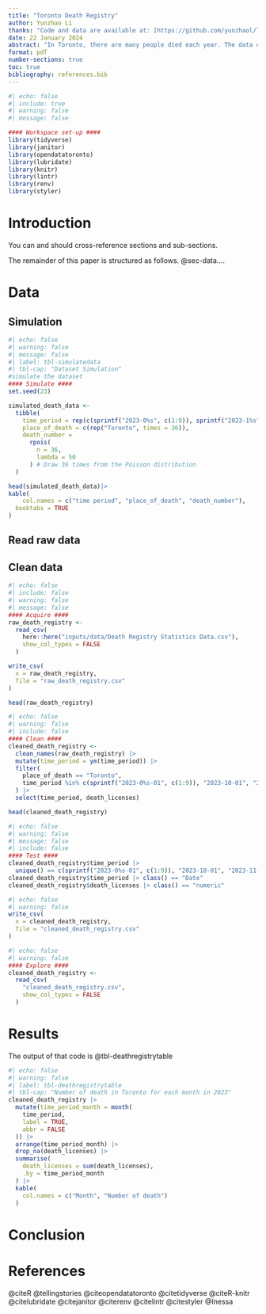 ```yaml
---
title: "Toronto Death Registry"
author: Yunzhao Li
thanks: "Code and data are available at: [https://github.com/yunzhaol/Toronto_Death_Registry.git](https://github.com/yunzhaol/Toronto_Death_Registry.git)."
date: 22 January 2024
abstract: "In Toronto, there are many people died each year. The data of death registry supports the City's operational requirements and business functions. In this project we will make a table of number of death in Toronto for each month in 2023. By analyzing this, we can find months with high number of death and make conjectures with factors like weather, poicies or incidents of that particular month."
format: pdf
number-sections: true
toc: true
bibliography: references.bib
---
```



```r
#| echo: false
#| include: true
#| warning: false
#| message: false

#### Workspace set-up ####
library(tidyverse)
library(janitor)
library(opendatatoronto)
library(lubridate)
library(knitr)
library(lintr)
library(renv)
library(styler)
```


# Introduction

You can and should cross-reference sections and sub-sections. 

The remainder of this paper is structured as follows. @sec-data....


# Data

## Simulation
```r
#| echo: false
#| warning: false
#| message: false
#| label: tbl-simulatedata
#| tbl-cap: "Dataset Simulation"
#simulate the dataset
#### Simulate ####
set.seed(23)

simulated_death_data <-
  tibble(
    time_period = rep(c(sprintf("2023-0%s", c(1:9)), sprintf("2023-1%s", c(0:2))), times = 3),
    place_of_death = c(rep("Toronto", times = 36)),
    death_number =
      rpois(
        n = 36,
        lambda = 50
      ) # Draw 36 times from the Poisson distribution
  )

head(simulated_death_data)|>
kable(
    col.names = c("time period", "place_of_death", "death_number"),
  booktabs = TRUE
)
```


## Read raw data

## Clean data
```r
#| echo: false
#| include: false
#| warning: false
#| message: false
#### Acquire ####
raw_death_registry <-
  read_csv(
    here::here("inputs/data/Death Registry Statistics Data.csv"),
    show_col_types = FALSE
  )

write_csv(
  x = raw_death_registry,
  file = "raw_death_registry.csv"
)

head(raw_death_registry)
```

```r
#| echo: false
#| warning: false
#| include: false
#### Clean ####
cleaned_death_registry <-
  clean_names(raw_death_registry) |>
  mutate(time_period = ym(time_period)) |>
  filter(
    place_of_death == "Toronto",
    time_period %in% c(sprintf("2023-0%s-01", c(1:9)), "2023-10-01", "2023-11-01", "2023-12-01")
  ) |>
  select(time_period, death_licenses)

head(cleaned_death_registry)
```
```r
#| echo: false
#| warning: false
#| message: false
#| include: false
#### Test ####
cleaned_death_registry$time_period |>
  unique() == c(sprintf("2023-0%s-01", c(1:9)), "2023-10-01", "2023-11-01", "2023-12-01")
cleaned_death_registry$time_period |> class() == "Date"
cleaned_death_registry$death_licenses |> class() == "numeric"

```



```r
#| echo: false
#| warning: false
write_csv(
  x = cleaned_death_registry,
  file = "cleaned_death_registry.csv"
)
```


```r
#| echo: false
#| warning: false
#### Explore ####
cleaned_death_registry <-
  read_csv(
    "cleaned_death_registry.csv",
    show_col_types = FALSE
  )
```

\newpage

# Results

The output of that code is @tbl-deathregistrytable
```r
#| echo: false
#| warning: false
#| label: tbl-deathregistrytable
#| tbl-cap: "Number of death in Toronto for each month in 2023"
cleaned_death_registry |>
  mutate(time_period_month = month(
    time_period,
    label = TRUE,
    abbr = FALSE
  )) |>
  arrange(time_period_month) |>
  drop_na(death_licenses) |>
  summarise(
    death_licenses = sum(death_licenses),
    .by = time_period_month
  ) |>
  kable(
    col.names = c("Month", "Number of death")
  )
```



# Conclusion




\newpage


# References
@citeR
@tellingstories
@citeopendatatoronto
@citetidyverse
@citeR-knitr
@citelubridate
@citejanitor
@citerenv
@citelintr
@citestyler
@Inessa